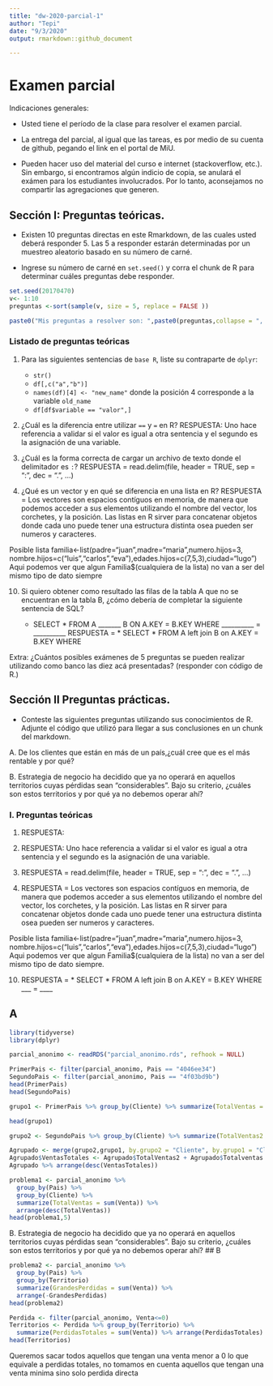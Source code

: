---
title: "dw-2020-parcial-1"
author: "Tepi"
date: "9/3/2020"
output: rmarkdown::github_document

---

# Examen parcial

Indicaciones generales:

* Usted tiene el período de la clase para resolver el examen parcial.
* La entrega del parcial, al igual que las tareas, es por medio de su cuenta de github, pegando el link en el portal de MiU.


* Pueden hacer uso del material del curso e internet (stackoverflow, etc.). Sin embargo, si encontramos algún indicio de copia, se anulará el exámen para los estudiantes involucrados. Por lo tanto, aconsejamos no compartir las agregaciones que generen. 

## Sección I: Preguntas teóricas.

* Existen 10 preguntas directas en este Rmarkdown, de las cuales usted deberá responder 5. Las 5 a responder estarán determinadas por un muestreo aleatorio basado en su número de carné.

* Ingrese su número de carné en  `set.seed()` y corra el chunk de R para determinar cuáles preguntas debe responder.


```{r, echo=TRUE, cache=TRUE}

set.seed(20170470) 
v<- 1:10
preguntas <-sort(sample(v, size = 5, replace = FALSE ))

paste0("Mis preguntas a resolver son: ",paste0(preguntas,collapse = ", "))

```


### Listado de preguntas teóricas

1. Para las siguientes sentencias de `base R`, liste su contraparte de `dplyr`:
    * `str()`
    * `df[,c("a","b")]`
    * `names(df)[4] <- "new_name"` donde la posición 4 corresponde a la variable `old_name`
    * `df[df$variable == "valor",]`


    

4. ¿Cuál es la diferencia entre utilizar `==` y `=` en R?
    RESPUESTA: Uno hace referencia a validar si el valor es igual a otra sentencia y el segundo es la asignación de una variable.
    
5. ¿Cuál es la forma correcta de cargar un archivo de texto donde el delimitador es `:`?
RESPUESTA = read.delim(file, header = TRUE, sep = ":", dec = ".", ...)

6. ¿Qué es un vector y en qué se diferencia en una lista en R?
  RESPUESTA = Los vectores son espacios contíguos en memoria, de manera que podemos acceder a sus elementos utilizando el nombre del vector, los corchetes, y la posición. Las listas en R sirver para concatenar objetos donde cada uno puede tener una estructura distinta osea pueden ser numeros y caracteres.
  
  Posible lista familia<-list(padre="juan",madre="maria",numero.hijos=3,
nombre.hijos=c("luis","carlos","eva"),edades.hijos=c(7,5,3),ciudad="lugo") Aqui podemos ver que algun Familia$(cualquiera de la lista) no van a ser del mismo tipo de dato siempre

10. Si quiero obtener como resultado las filas de la tabla A que no se encuentran en la tabla B, ¿cómo debería de completar la siguiente sentencia de SQL?

    * SELECT * FROM A _______ B ON A.KEY = B.KEY WHERE __________ = __________
    RESPUESTA = * SELECT * FROM A left join B on A.KEY = B.KEY WHERE 
  
Extra: ¿Cuántos posibles exámenes de 5 preguntas se pueden realizar utilizando como banco las diez acá presentadas?
(responder con código de R.)




## Sección II Preguntas prácticas.

* Conteste las siguientes preguntas utilizando sus conocimientos de R. Adjunte el código que utilizó para llegar a sus conclusiones en un chunk del markdown.

A. De los clientes que están en más de un país,¿cuál cree que es el más rentable y por qué?

B. Estrategia de negocio ha decidido que ya no operará en aquellos territorios cuyas pérdidas sean "considerables". Bajo su criterio, ¿cuáles son estos territorios y por qué ya no debemos operar ahí?


### I. Preguntas teóricas
1. RESPUESTA: 

4. RESPUESTA: Uno hace referencia a validar si el valor es igual a otra sentencia y el segundo es la asignación de una variable.

5. RESPUESTA = read.delim(file, header = TRUE, sep = ":", dec = ".", ...)

6. RESPUESTA = Los vectores son espacios contíguos en memoria, de manera que podemos acceder a sus elementos utilizando el nombre del vector, los corchetes, y la posición. Las listas en R sirver para concatenar objetos donde cada uno puede tener una estructura distinta osea pueden ser numeros y caracteres.
  
  Posible lista familia<-list(padre="juan",madre="maria",numero.hijos=3,
nombre.hijos=c("luis","carlos","eva"),edades.hijos=c(7,5,3),ciudad="lugo") Aqui podemos ver que algun Familia$(cualquiera de la lista) no van a ser del mismo tipo de dato siempre.

10. RESPUESTA = * SELECT * FROM A left join B on A.KEY = B.KEY WHERE ___ = ____



## A
```{r}
library(tidyverse)
library(dplyr)
```
```{r}
parcial_anonimo <- readRDS("parcial_anonimo.rds", refhook = NULL)
```


```{r}
PrimerPais <- filter(parcial_anonimo, Pais == "4046ee34")
SegundoPais <- filter(parcial_anonimo, Pais == "4f03bd9b")
head(PrimerPais)
head(SegundoPais)

grupo1 <- PrimerPais %>% group_by(Cliente) %>% summarize(TotalVentas = sum(Venta)) %>% arrange(desc(TotalVentas))

head(grupo1)

grupo2 <- SegundoPais %>% group_by(Cliente) %>% summarize(TotalVentas2 = sum(Venta)) %>% arrange(desc(TotalVentas2))

Agrupado <- merge(grupo2,grupo1, by.grupo2 = "Cliente", by.grupo1 = "Cliente")
Agrupado$VentasTotales <- Agrupado$TotalVentas2 + Agrupado$Totalventas
Agrupado %>% arrange(desc(VentasTotales))
```
```{r}
problema1 <- parcial_anonimo %>% 
  group_by(Pais) %>%
  group_by(Cliente) %>% 
  summarize(TotalVentas = sum(Venta)) %>% 
  arrange(desc(TotalVentas))
head(problema1,5)
```
B. Estrategia de negocio ha decidido que ya no operará en aquellos territorios cuyas pérdidas sean "considerables". Bajo su criterio, ¿cuáles son estos territorios y por qué ya no debemos operar ahí?
## B

```{r }
problema2 <- parcial_anonimo %>%
  group_by(Pais) %>%
  group_by(Territorio)
  summarize(GrandesPerdidas = sum(Venta)) %>%
  arrange(-GrandesPerdidas)
head(problema2)
```
```{r}
Perdida <- filter(parcial_anonimo, Venta<=0)
Territorios <- Perdida %>% group_by(Territorio) %>%
  summarize(PerdidasTotales = sum(Venta)) %>% arrange(PerdidasTotales)
head(Territorios)
```
Queremos sacar todos aquellos que tengan una venta menor a 0 lo que equivale a perdidas totales, no tomamos en cuenta aquellos que tengan una venta minima sino solo perdida directa

